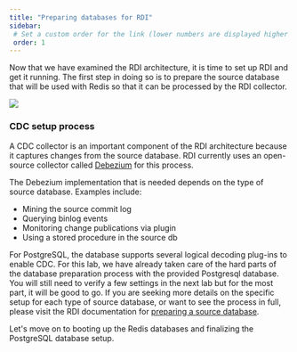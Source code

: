 ```yaml
---
title: "Preparing databases for RDI"
sidebar:
 # Set a custom order for the link (lower numbers are displayed higher up)
 order: 1
---
```



Now that we have examined the RDI architecture, it is time to set up RDI and get it running. The first step in doing so is to prepare the source database that will be used with Redis so that it can be processed by the RDI collector.

<img class="image-center" src="/doc/assets/database-prep.svg"/>

### CDC setup process

A CDC collector is an important component of the RDI architecture because it captures changes from the source database. RDI currently uses an open-source collector called <a href="https://debezium.io/" target="_blank">Debezium</a> for this process.

The Debezium implementation that is needed depends on the type of source database. Examples include:
- Mining the source commit log
- Querying binlog events
- Monitoring change publications via plugin
- Using a stored procedure in the source db

For PostgreSQL, the database supports several logical decoding plug-ins to enable CDC. For this lab, we have already taken care of the hard parts of the database preparation process with the provided Postgresql database. You will still need to verify a few settings in the next lab but for the most part, it will be good to go. If you are seeking more details on the specific setup for each type of source database, or want to see the process in full, please visit the RDI documentation for <a href='https://redis.io/docs/latest/integrate/redis-data-integration/data-pipelines/prepare-dbs/' target="_blank">preparing a source database</a>.

Let's move on to booting up the Redis databases and finalizing the PostgreSQL database setup.








